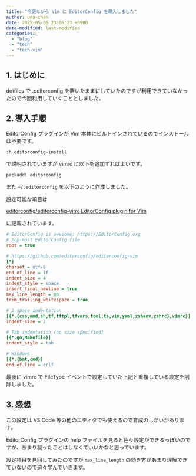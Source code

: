```yaml
---
title: "今更ながら Vim に EditorConfig を導入しました"
author: uma-chan
date: 2025-05-06 23:06:23 +0900
date-modified: last-modified
categories:
  - "blog"
  - "tech"
  - "tech-vim"
---
```


## 1. はじめに

dotfiles で .editorconfig を置いたままにしていたのですが利用できていなかったので今回利用していくこととしました。

## 2. 導入手順

EditorConfig プラグインが Vim 本体にビルトインされているのでインストールは不要です。

```.plaintext
:h editorconfig-install
```

で説明されていますが vimrc に以下を追加すればよいです。

```.plaintext
packadd! editorconfig
```

また `~/.editorconfig` を以下のように作成しました。

設定可能な項目は

[editorconfig/editorconfig-vim: EditorConfig plugin for Vim](https://github.com/editorconfig/editorconfig-vim)

に記載されています。

```.ini
# EditorConfig is awesome: https://EditorConfig.org
# top-most EditorConfig file
root = true

# https://github.com/editorconfig/editorconfig-vim
[*]
charset = utf-8
end_of_line = lf
indent_size = 4
indent_style = space
insert_final_newline = true
max_line_length = 80
trim_trailing_whitespace = true

# 2 space indentation
[{*.{css,mmd,sh,tf,tftpl,tfvars,toml,ts,vim,yaml,zshenv,zshrc},vimrc}]
indent_size = 2

# Tab indentation (no size specified)
[{*.go,Makefile}]
indent_style = tab

# Windows
[{*.{bat,cmd}]
end_of_line = crlf
```

最後に vimrc で FileType イベントで設定していた上記と重複している設定を削除しました。

## 3. 感想

この設定は VS Code 等の他のエディタでも使えるので育成のしがいがあります。

EditorConfig プラグインの help ファイルを見ると色々設定ができるっぽいのですが、あまり凝ったことはしなくていいかなと思っています。

設定項目を見回してみたのですが `max_line_length` の効き方があまり理解できていないので追々学んでいきます。
